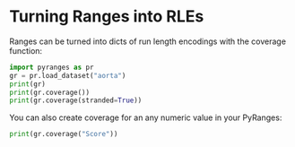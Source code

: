 # Turning Ranges into RLEs

Ranges can be turned into dicts of run length encodings with the coverage function:

```python
import pyranges as pr
gr = pr.load_dataset("aorta")
print(gr)
print(gr.coverage())
print(gr.coverage(stranded=True))
```

You can also create coverage for an any numeric value in your PyRanges:

```python
print(gr.coverage("Score"))
```